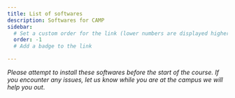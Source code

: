 ```yaml
---
title: List of softwares
description: Softwares for CAMP
sidebar:
  # Set a custom order for the link (lower numbers are displayed higher up)
  order: -1
  # Add a badge to the link

---
```


<CardGrid>
  <LinkCard title="Python" href="/softwareinstallation/python/" />
  <LinkCard title="Neuron" href="/softwareinstallation/neuron/" />
  <LinkCard title="Brain2" href="/softwareinstallation/brian2/" />
  <LinkCard title="Mcell" href="/softwareinstallation/mcell/" />
  <LinkCard title="XPPAUT" href="/softwareinstallation/xppaut/" />
  <LinkCard title="Matlab" href="/softwareinstallation/matlab/" />

</CardGrid>

_Please attempt to install these softwares before the start of the course. If you encounter any issues, let us know while you are at the campus we will help you out_.






